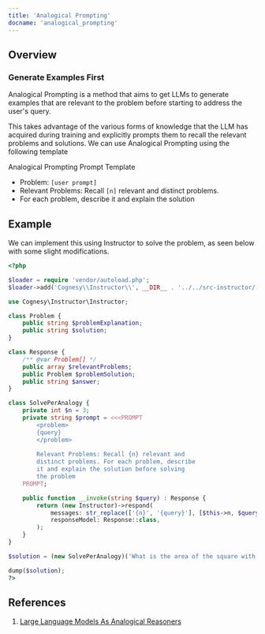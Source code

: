 ```yaml
---
title: 'Analogical Prompting'
docname: 'analogical_prompting'
---
```


## Overview

### Generate Examples First

Analogical Prompting is a method that aims to get LLMs to generate
examples that are relevant to the problem before starting to address
the user's query.

This takes advantage of the various forms of knowledge that the LLM
has acquired during training and explicitly prompts them to recall
the relevant problems and solutions. We can use Analogical Prompting
using the following template

<Tip>
Analogical Prompting Prompt Template

 - Problem: `[user prompt]`
 - Relevant Problems: Recall `[n]` relevant and distinct problems.
 - For each problem, describe it and explain the solution
</Tip>


## Example

We can implement this using Instructor to solve the problem, as seen below
with some slight modifications.


```php
<?php

$loader = require 'vendor/autoload.php';
$loader->add('Cognesy\\Instructor\\', __DIR__ . '../../src-instructor/');

use Cognesy\Instructor\Instructor;

class Problem {
    public string $problemExplanation;
    public string $solution;
}

class Response {
    /** @var Problem[] */
    public array $relevantProblems;
    public Problem $problemSolution;
    public string $answer;
}

class SolvePerAnalogy {
    private int $n = 3;
    private string $prompt = <<<PROMPT
        <problem>
        {query}
        </problem>
        
        Relevant Problems: Recall {n} relevant and
        distinct problems. For each problem, describe
        it and explain the solution before solving
        the problem    
    PROMPT;

    public function __invoke(string $query) : Response {
        return (new Instructor)->respond(
            messages: str_replace(['{n}', '{query}'], [$this->n, $query], $this->prompt),
            responseModel: Response::class,
        );
    }
}

$solution = (new SolvePerAnalogy)('What is the area of the square with the four vertices at (-2, 2), (2, -2), (-2, -6), and (-6, -2)?');

dump($solution);
?>
```

## References

 1. [Large Language Models As Analogical Reasoners](https://arxiv.org/pdf/2310.01714)
